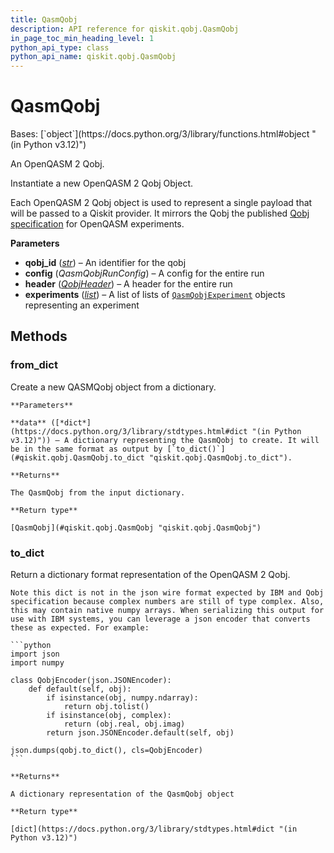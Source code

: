 ```yaml
---
title: QasmQobj
description: API reference for qiskit.qobj.QasmQobj
in_page_toc_min_heading_level: 1
python_api_type: class
python_api_name: qiskit.qobj.QasmQobj
---
```


# QasmQobj

<Class id="qiskit.qobj.QasmQobj" isDedicatedPage={true} github="https://github.com/Qiskit/qiskit/tree/main/qiskit/qobj/qasm_qobj.py#L541-L651" signature="qiskit.qobj.QasmQobj(qobj_id=None, config=None, experiments=None, header=None)" modifiers="class">
  Bases: [`object`](https://docs.python.org/3/library/functions.html#object "(in Python v3.12)")

  An OpenQASM 2 Qobj.

  Instantiate a new OpenQASM 2 Qobj Object.

  Each OpenQASM 2 Qobj object is used to represent a single payload that will be passed to a Qiskit provider. It mirrors the Qobj the published [Qobj specification](https://arxiv.org/abs/1809.03452) for OpenQASM experiments.

  **Parameters**

  *   **qobj\_id** ([*str*](https://docs.python.org/3/library/stdtypes.html#str "(in Python v3.12)")) – An identifier for the qobj
  *   **config** (*QasmQobjRunConfig*) – A config for the entire run
  *   **header** ([*QobjHeader*](qiskit.qobj.QobjHeader "qiskit.qobj.QobjHeader")) – A header for the entire run
  *   **experiments** ([*list*](https://docs.python.org/3/library/stdtypes.html#list "(in Python v3.12)")) – A list of lists of [`QasmQobjExperiment`](qiskit.qobj.QasmQobjExperiment "qiskit.qobj.QasmQobjExperiment") objects representing an experiment

  ## Methods

  ### from\_dict

  <Function id="qiskit.qobj.QasmQobj.from_dict" github="https://github.com/Qiskit/qiskit/tree/main/qiskit/qobj/qasm_qobj.py#L622-L645" signature="from_dict(data)" modifiers="classmethod">
    Create a new QASMQobj object from a dictionary.

    **Parameters**

    **data** ([*dict*](https://docs.python.org/3/library/stdtypes.html#dict "(in Python v3.12)")) – A dictionary representing the QasmQobj to create. It will be in the same format as output by [`to_dict()`](#qiskit.qobj.QasmQobj.to_dict "qiskit.qobj.QasmQobj.to_dict").

    **Returns**

    The QasmQobj from the input dictionary.

    **Return type**

    [QasmQobj](#qiskit.qobj.QasmQobj "qiskit.qobj.QasmQobj")
  </Function>

  ### to\_dict

  <Function id="qiskit.qobj.QasmQobj.to_dict" github="https://github.com/Qiskit/qiskit/tree/main/qiskit/qobj/qasm_qobj.py#L585-L620" signature="to_dict()">
    Return a dictionary format representation of the OpenQASM 2 Qobj.

    Note this dict is not in the json wire format expected by IBM and Qobj specification because complex numbers are still of type complex. Also, this may contain native numpy arrays. When serializing this output for use with IBM systems, you can leverage a json encoder that converts these as expected. For example:

    ```python
    import json
    import numpy

    class QobjEncoder(json.JSONEncoder):
        def default(self, obj):
            if isinstance(obj, numpy.ndarray):
                return obj.tolist()
            if isinstance(obj, complex):
                return (obj.real, obj.imag)
            return json.JSONEncoder.default(self, obj)

    json.dumps(qobj.to_dict(), cls=QobjEncoder)
    ```

    **Returns**

    A dictionary representation of the QasmQobj object

    **Return type**

    [dict](https://docs.python.org/3/library/stdtypes.html#dict "(in Python v3.12)")
  </Function>
</Class>

